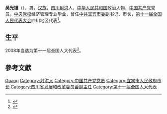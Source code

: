'''吴光镭'''（{{bd|1955年||}}），男，[[汉族|汉族]]，[[四川|四川]][[射洪|射洪]]人，[[中华人民共和国|中华人民共和国]]政治人物，[[中国共产党|中国共产党]]党员。[[中央党校|中央党校]]经济管理专业毕业，曾任[[中共宜宾市委|中共宜宾市委]]副书记、市长，[[第十一届全国人民代表大会|第十一届全国人民代表大会]]四川地区代表<ref>{{cite web|author=新华网|title=第十一届全国人大代表|url=http://news.xinhuanet.com/ziliao/2008-03/03/content_7708230.htm?node=36628|publisher=新华网|accessdate=2014-01-07|archive-date=2014-01-10|archive-url=https://web.archive.org/web/20140110211415/http://news.xinhuanet.com/ziliao/2008-03/03/content_7708230.htm?node=36628|dead-url=no}}</ref>。

== 生平 ==
2008年当选为第十一届全国人大代表<ref>{{cite news|title=全国人大代表信息-吴光镭|url=http://210.82.31.1:8084/delegate/viewDelegate.action?dbid=112185|accessdate=2013-04-05|newspaper=全国人大网|archive-url=https://web.archive.org/web/20140522092609/http://www.npc.gov.cn/delegate/viewDelegate.action?dbid=112185|archive-date=2014-05-22|dead-url=yes}}</ref>。

==參考文獻==
{{reflist}}

{{Authority control}}
{{DEFAULTSORT:wu guanglei}}
[[Category:吴姓|Guang]]
[[Category:射洪人|Category:射洪人]]
[[Category:中国共产党党员|Category:中国共产党党员]]
[[Category:宜宾市人民政府市长|Category:宜宾市人民政府市长]]
[[Category:四川省发展和改革委员会副主任|Category:四川省发展和改革委员会副主任]]
[[Category:第十一届全国人大代表|Category:第十一届全国人大代表]]

{{china-poli-bio-stub}}